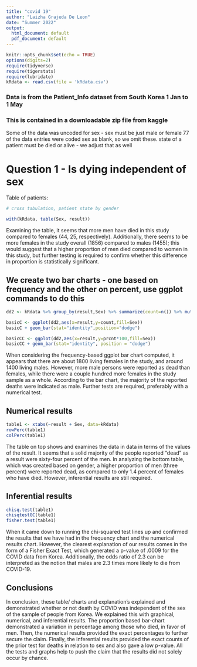 ```yaml
---
title: "covid 19"
author: "Laizha Grajeda De Leon"
date: "Summer 2022"
output:
  html_document: default
  pdf_document: default
---
```


```r
knitr::opts_chunk$set(echo = TRUE)
options(digits=2)
require(tidyverse)
require(tigerstats)
require(lubridate)
kRdata <- read.csv(file = 'kRdata.csv')
```
### Data is from the Patient_Info dataset from South Korea 1 Jan to 1 May 
### This is contained in a downloadable zip file from kaggle

Some of the data was uncoded for sex - sex must be just male or female
77 of the data entries were coded sex  as blank, so we omit these.
state of a patient must be died or alive - we adjust that as well   
  
# Question 1 - Is dying independent of sex

Table of patients:
```r

# cross tabulation, patient state by gender

with(kRdata, table(Sex, result))

```

Examining the table, it seems that more men have died in this study compared to females (44, 25, respectively). Additionally, there seems to be more females in the study overall (1856) compared to males (1455); this would suggest that a higher proportion of men died compared to women in this study, but further testing is required to confirm whether this difference in proportion is statistically significant. 



## We create two bar charts - one based on frequency and the other on percent, use ggplot commands to do this



```r
dd2 <- kRdata %>% group_by(result,Sex) %>% summarize(count=n()) %>% mutate(prcnt=count/sum(count))

basicC <- ggplot(dd2,aes(x=result,y=count,fill=Sex))
basicC + geom_bar(stat="identity",position="dodge")

basicCC <- ggplot(dd2,aes(x=result,y=prcnt*100,fill=Sex))
basicCC + geom_bar(stat="identity", position = "dodge")
```
  
When considering the frequency-based ggplot bar chart computed, it appears that there are about 1800 living females in the study, and around 1400 living males. However, more male persons were reported as dead than females, while there were a couple hundred more females in the study sample as a whole. According to the bar chart, the majority of the reported deaths were indicated as male. Further tests are required, preferably with a numerical test. 


## Numerical results

```r
table1 <- xtabs(~result + Sex, data=kRdata)
rowPerc(table1)
colPerc(table1)
```

The table on top shows and examines the data in data in terms of the values of the result.  It seems that a solid majority of the people reported "dead" as a result were sixty-four percent of the men. In analyzing the bottom table, which was created based on gender, a higher proportion of men (three percent) were reported dead, as compared to only 1.4 percent of females who have died. However, inferential results are still required.


## Inferential results 

```r
chisq.test(table1)
chisqtestGC(table1)
fisher.test(table1)
```


When it came down to running the chi-squared test lines up and confirmed the results that we have had in the frequency chart and the numerical results chart. However, the clearest explanation of our results comes in the form of a Fisher Exact Test, which generated a p-value of .0009 for the COVID data from Korea. Additionally, the odds ratio of 2.3 can be interpreted as the notion that males are 2.3 times more likely to die from COVID-19. 



## Conclusions

In conclusion, these table/ charts and explanation's explained and demonstrated whether or not death by COVID was independent of the sex of the sample of people from Korea. We explained this with graphical, numerical, and inferential results. The proportion based bar-chart demonstrated a variation in percentage among those who died, in favor of men. Then, the numerical results provided the exact percentages to further secure the claim. Finally, the inferential results provided the exact counts of the prior test for deaths in relation to sex and also gave a low p-value. All the tests and graphs help to push the claim that the results did not solely occur by chance.



